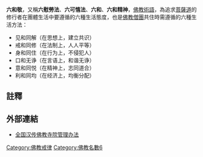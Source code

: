 '''六和敬'''，又稱'''六慰勞法'''、'''六可憘法'''、'''六和'''、'''六和精神'''，[[佛教術語|佛教術語]]，為追求[[菩薩道|菩薩道]]的修行者在團體生活中要遵循的六種生活態度，也是[[佛教|佛教]][[僧團|僧團]]共住時需遵循的六種生活方法：
*见和同解（在思想上，建立共识）
*戒和同修（在法制上，人人平等）
*身和同住（在行为上，不侵犯人）
*口和无诤（在言语上，和谐无诤）
*意和同悦（在精神上，志同道合）
*利和同均（在经济上，均衡分配）

==註釋==
{{reflist}}
==外部連結==
* [https://web.archive.org/web/20060117171438/http://www.buddhism.com.cn/zcfg/china/gfx03.htm 全国汉传佛教寺院管理办法]

[[Category:佛教戒律|Category:佛教戒律]]
[[Category:佛教名數6|Category:佛教名數6]]